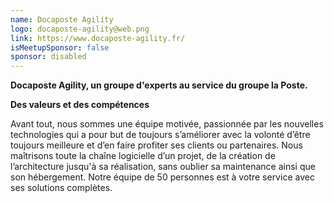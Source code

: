 ```yaml
---
name: Docaposte Agility
logo: docaposte-agility@web.png
link: https://www.docaposte-agility.fr/
isMeetupSponsor: false
sponsor: disabled
---
```


**Docaposte Agility, un groupe d'experts au service du groupe la Poste.**

**Des valeurs et des compétences**

Avant tout, nous sommes une équipe motivée, passionnée par les nouvelles technologies qui a pour but de toujours s’améliorer avec la volonté d’être toujours meilleure et d’en faire profiter ses clients ou partenaires. Nous maîtrisons toute la chaîne logicielle d’un projet, de la création de l’architecture jusqu'à sa réalisation, sans oublier sa maintenance ainsi que son hébergement.
Notre équipe de 50 personnes est à votre service avec ses solutions complètes.